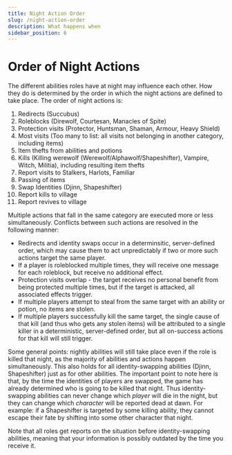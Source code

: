 ```yaml
---
title: Night Action Order
slug: /night-action-order
description: What happens when
sidebar_position: 6
---
```


# Order of Night Actions

The different abilities roles have at night may influence each other. How they do is determined by the order in which the night actions are defined to take place. The order of night actions is:

1. Redirects (Succubus)
1. Roleblocks (Direwolf, Courtesan, Manacles of Spite)
1. Protection visits (Protector, Huntsman, Shaman, Armour, Heavy Shield)
1. Most visits (Too many to list: all visits not belonging in another category, including items)
1. Item thefts from abilities and potions
1. Kills (Killing werewolf (Werewolf/Alphawolf/Shapeshifter), Vampire, Witch, Militia), including resulting item thefts
1. Report visits to Stalkers, Harlots, Familiar
1. Passing of items
1. Swap Identities (Djinn, Shapeshifter)
1. Report kills to village
1. Report revives to village

Multiple actions that fall in the same category are executed more or less simultaneously. Conflicts between such actions are resolved in the following manner:

- Redirects and identity swaps occur in a determinsitic, server-defined order, which may cause them to act unpredictably if two or more such actions target the same player.
- If a player is roleblocked multiple times, they will receive one message for each roleblock, but receive no additional effect.
- Protection visits overlap - the target receives no personal benefit from being protected multiple times, but if the target is attacked, all associated effects trigger.
- If multiple players attempt to steal from the same target with an ability or potion, no items are stolen.
- If multiple players successfully kill the same target, the single cause of that kill (and thus who gets any stolen items) will be attributed to a single killer in a deterministic, server-defined order, but all on-success actions for that kill will still trigger.

Some general points: nightly abilities will still take place even if the role is killed that night, as the majority of abilities and actions happen simultaneously. This also holds for all identity-swapping abilities (Djinn, Shapeshifter) just as for other abilities. The important point to note here is that, by the time the identities of players are swapped, the game has already determined who is going to be killed that night. Thus identity-swapping abilities can never change which _player_ will die in the night, but they can change which _character_ will be reported dead at dawn. For example: if a Shapeshifter is targeted by some killing ability, they cannot escape their fate by shifting into some other character that night.

Note that all roles get reports on the situation before identity-swapping abilities, meaning that your information is possibly outdated by the time you receive it.
